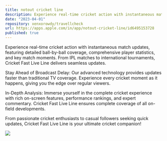 ```yaml
---
title: notout cricket line
description: Experience real-time cricket action with instantaneous match updates.
date: "2023-04-01"
repository: xenxorowdy/travellcheck
url: https://apps.apple.com/in/app/notout-cricket-line/id6495153728
published: true
---
```


Experience real-time cricket action with instantaneous match updates, featuring detailed ball-by-ball coverage, comprehensive player statistics, and key match moments. From IPL matches to international tournaments, Cricket Fast Live Line delivers seamless updates.

Stay Ahead of Broadcast Delay: Our advanced technology provides updates faster than traditional TV coverage. Experience every cricket moment as it happens, giving you the edge over regular viewers.

In-Depth Analysis: Immerse yourself in the complete cricket experience with rich on-screen features, performance rankings, and expert commentary. Cricket Fast Live Line ensures complete coverage of all on-field developments.

From passionate cricket enthusiasts to casual followers seeking quick updates, Cricket Fast Live Line is your ultimate cricket companion!

[![](/notoutcricket.png)](https://apps.apple.com/in/app/notout-cricket-line/id6495153728)
